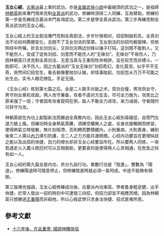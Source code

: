 {{multiple issues|
{{expand|time=2016-12-18T09:06:53+00:00}}
{{refimprove|time=2016-12-18T09:06:53+00:00}}
{{unreferenced|time=2016-12-18T09:06:53+00:00}}
}}
{{金庸武功|名称=玉女心經|小说=《[[神雕侠侣|神雕侠侣]]》|门派=[[古墓派|古墓派]]|类型=內功|创始人=[[林朝英_(金庸小說)|林朝英]]|人物=[[小龍女|小龍女]]<br />[[楊過|楊過]]<br />[[林朝英_(金庸小說)|林朝英]]<br />[[陸無雙|陸無雙]]|修行=兩人對練}}
'''玉女心經'''，[[古墓派|古墓派]]最上乘的武功，亦是[[金庸武俠小說|金庸武俠小說]]中最絕頂的武功之一。是祖師[[林朝英_(金庸小說)|林朝英]]創來專門用來克制[[全真派|全真派]]的武功，修練時須得二人同練，互為臂助。修練的第一步是先練成古墓派本門各項武功。第二步是學全真派武功。第三步再練克制全真派武功的玉女心經。

玉女心經上的玉女劍法專門克制全真劍法，步步针锋相对，招招制敌机先，全真剑法不论如何腾挪变化，总脱不了玉女剑法的笼罩。玉女劍法的剑招均极狠辣，但依照经中所嘱，折去长剑剑尖，又将剑刃两边剑锋以锤子打钝，这剑既不能刺人，又不能伤人，变成了徒有剑招、剑意而不能伤人的“无锋剑”。无锋剑”不易伤人，乃因林朝英只求克制全真剑法，无意当真与王重阳性命相拼，旨在较艺而非搏斗，一胜即可，决不伤人。因之古墓派的“玉女无锋剑”剑招奇幻，变化莫测，似乎平平无奇，突然间幻招忽生，看去极像要抛剑认输，却怪事陡起，剑招忽从万万不可能之处生出，实令人眼花缭乱，手足无措。

《玉女心经》练到第七篇之后，全是二人联手对敌之术，双剑合璧，男攻则女守，男守则女乘机攻敌。两人攻守兼备，攻者不虞对方反击，尽可全力施为，攻势比之原来强了一倍；守者因有攻者窥伺在侧，敌人不敢全力进攻，来力减弱，守者随时可转守为攻。

林朝英欲在內功上創製新法而勝過全真教內功，因此玉女心經別尋蹊徑，自旁門左道力搶上風。但練功時全身熱氣蒸騰，須揀空曠無人之處，全身衣服暢開而修習，使得熱氣立時發散，無片刻阻滯，否則轉而鬱積體內，小則重病，大則喪身，練到後來二人需以[[內力|內力]]導引防護，合二人之力方能共渡險關。心经内功要旨在更增纵跃之能以及出招的快捷，劲力的增长却非玉女心经要旨所在。所以要两人同练，一来若遇走火入魔斗困厄时可以互相救助，更要紧的是使得两人心灵相通，在危急之际有如一人。

玉女心经的第九篇全是内功，共分九段行功，單數行功是「陰進」，雙數為「陽退」，修練陽退時可隨意停止，但修練陰進時就必須一氣呵成，中途不能微有頓挫。

第三版裡也強調，玉女心經修練成功後，古墓派內功漸高，學者隻身輕足健，出手快捷，於常人發出一招的時刻中可連發三四招，但招力卻並不相應而增。因為林朝英只想勝過[[王重陽_(金庸)|王重陽]]而非殺他，所以心經武學只求身法快捷、招式匪夷所思。

==參考文獻==
*[https://books.google.com.hk/books?id=3aO2AAAAQBAJ&pg=PA39&dq=%22%E7%8E%89%E5%A5%B3%E5%BF%83%E7%B6%93%22+-inpublisher:icon&hl=zh-TW&sa=X&ved=0ahUKEwjMrYG3lajRAhVC8mMKHQIABjQQ6AEISzAG#v=onepage&q=%22%E7%8E%89%E5%A5%B3%E5%BF%83%E7%B6%93%22%20-inpublisher%3Aicon&f=false 十六年後，在此重會: 細說神雕俠侶] {{Wayback|url=https://books.google.com.hk/books?id=3aO2AAAAQBAJ&pg=PA39&dq=%22%E7%8E%89%E5%A5%B3%E5%BF%83%E7%B6%93%22+-inpublisher:icon&hl=zh-TW&sa=X&ved=0ahUKEwjMrYG3lajRAhVC8mMKHQIABjQQ6AEISzAG#v=onepage&q=%22%E7%8E%89%E5%A5%B3%E5%BF%83%E7%B6%93%22%20-inpublisher%3Aicon&f=false |date=20170104164605 }}
